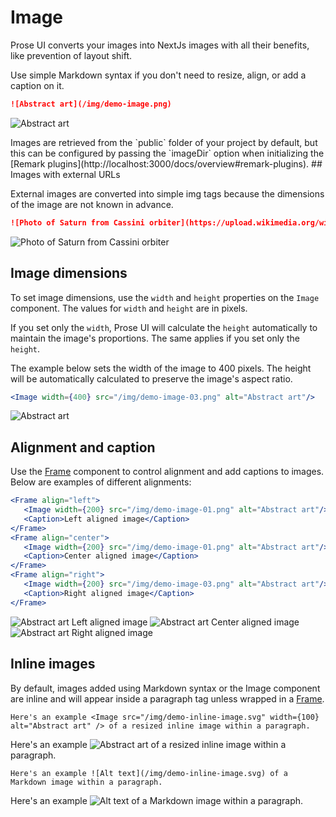 # Image

Prose UI converts your images into NextJs images with all their benefits, like prevention of layout shift.

Use simple Markdown syntax if you don't need to resize, align, or add a caption on it. 

```md title='Local image with markdown syntax'
![Abstract art](/img/demo-image.png)
```
![Abstract art](/img/demo-image.png)

<Callout variant="info" title="Image location">
  Images are retrieved from the `public` folder of your project by default, but this can be configured by passing the `imageDir` option when initializing the [Remark plugins](http://localhost:3000/docs/overview#remark-plugins).
</Callout>
## Images with external URLs

External images are converted into simple img tags because the dimensions of the image are not known in advance.
```md title='External image'
![Photo of Saturn from Cassini orbiter](https://upload.wikimedia.org/wikipedia/commons/c/c7/Saturn_during_Equinox.jpg)
```
![Photo of Saturn from Cassini orbiter](https://upload.wikimedia.org/wikipedia/commons/c/c7/Saturn_during_Equinox.jpg)


## Image dimensions

To set image dimensions, use the `width` and `height` properties on the `Image` component. The values for `width` and `height` are in pixels.

If you set only the `width`, Prose UI will calculate the `height` automatically to maintain the image's proportions. The same applies if you set only the `height`.

The example below sets the width of the image to 400 pixels. The height will be automatically calculated to preserve the image's aspect ratio.

```jsx title="Set the width of an image"
<Image width={400} src="/img/demo-image-03.png" alt="Abstract art"/>
```

<Image width={400} src="/img/demo-image-03.png" alt="Abstract art"/>

## Alignment and caption

Use the [Frame](/docs/components/frame) component to control alignment and add captions to images. Below are examples of different alignments:

```jsx
<Frame align="left">
   <Image width={200} src="/img/demo-image-01.png" alt="Abstract art"/>
   <Caption>Left aligned image</Caption>
</Frame>
<Frame align="center">
   <Image width={200} src="/img/demo-image-01.png" alt="Abstract art"/>
   <Caption>Center aligned image</Caption>
</Frame>
<Frame align="right">
   <Image width={200} src="/img/demo-image-03.png" alt="Abstract art"/>
   <Caption>Right aligned image</Caption>
</Frame>
```


<Frame align="left">
   <Image width={200} src="/img/demo-image-01.png" alt="Abstract art"/>
   <Caption>Left aligned image</Caption>
</Frame>


<Frame align="center">
   <Image width={200} src="/img/demo-image-02.png" alt="Abstract art"/>
   <Caption>Center aligned image</Caption>
</Frame>

<Frame align="right">
   <Image width={200} src="/img/demo-image-03.png" alt="Abstract art"/>
   <Caption>Right aligned image</Caption>
</Frame>

## Inline images

By default, images added using Markdown syntax or the Image component are inline and will appear inside a paragraph tag unless wrapped in a [Frame](/docs/components/frame).

```mdx title="Inline image, resized"
Here's an example <Image src="/img/demo-inline-image.svg" width={100} alt="Abstract art" /> of a resized inline image within a paragraph.
```
Here's an example <Image src="/img/demo-inline-image.svg" width={100} alt="Abstract art" /> of a resized inline image within a paragraph.

```mdx title="Inline image with Markdown syntax"
Here's an example ![Alt text](/img/demo-inline-image.svg) of a Markdown image within a paragraph.
```
Here's an example ![Alt text](/img/demo-inline-image.svg) of a Markdown image within a paragraph.
